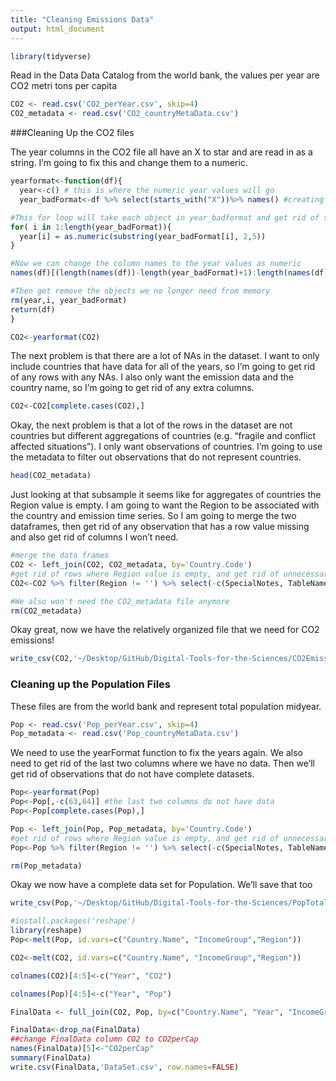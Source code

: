 ```yaml
---
title: "Cleaning Emissions Data"
output: html_document
---
```


```r
library(tidyverse)
```

Read in the Data
Data Catalog from the world bank, the values per year are CO2 metri tons per capita 
```r
CO2 <- read.csv('CO2_perYear.csv', skip=4)
CO2_metadata <- read.csv('CO2_countryMetaData.csv')
```

###Cleaning Up the CO2 files

The year columns in the CO2 file all have an X to star and are read in as a string. I'm going to fix this and change them to a numeric. 

```r
yearformat<-function(df){
  year<-c() # this is where the numeric year values will go 
  year_badFormat<-df %>% select(starts_with("X"))%>% names() #creating a vector of the years as they are in the dataframe

#This for loop will take each object in year_badformat and get rid of the X and convert it to a numeric then add it to the year vector 
for( i in 1:length(year_badFormat)){
  year[i] = as.numeric(substring(year_badFormat[i], 2,5))
}

#Now we can change the column names to the year values as numeric
names(df)[(length(names(df))-length(year_badFormat)+1):length(names(df))]<-year 

#Then get remove the objects we no longer need from memory
rm(year,i, year_badFormat)
return(df) 
}

CO2<-yearformat(CO2)
```

The next problem is that there are a lot of NAs in the dataset. I want to only include countries that have data for all of the years, so I'm going to get rid of any rows with any NAs. I also only want the emission data and the country name, so I'm going to get rid of any extra columns.  

```r
CO2<-CO2[complete.cases(CO2),]
```
Okay, the next problem is that a lot of the rows in the dataset are not countries but different aggregations of countries (e.g. "fragile and conflict affected situations"). I only want observations of countries. I'm going to use the metadata to filter out observations that do not represent countries.    
```r
head(CO2_metadata)
```
Just looking at that subsample it seems like for aggregates of countries the Region value is empty. I am going to want the Region to be associated with the country and emission time series.  So I am going to merge the two dataframes, then get rid of any observation that has a row value missing and also get rid of columns I won't need. 

```r
#merge the data frames 
CO2 <- left_join(CO2, CO2_metadata, by='Country.Code')
#get rid of rows where Region value is empty, and get rid of unnecessary columns
CO2<-CO2 %>% filter(Region != '') %>% select(-c(SpecialNotes, TableName, X, Country.Code, Indicator.Code, Indicator.Name))

#We also won't need the CO2_metadata file anymore
rm(CO2_metadata)
```

Okay great, now we have the relatively organized file that we need for CO2 emissions! 
```r
write_csv(CO2,'~/Desktop/GitHub/Digital-Tools-for-the-Sciences/CO2EmissionsPerYear')
```
### Cleaning up the Population Files
These files are from the world bank and represent total population midyear. 
```r
Pop <- read.csv('Pop_perYear.csv', skip=4)
Pop_metadata <- read.csv('Pop_countryMetaData.csv')
```

We need to use the yearFormat function to fix the years again. We also need to get rid of the last two columns where we have no data. Then we'll get rid of observations that do not have complete datasets. 
```r
Pop<-yearformat(Pop)
Pop<-Pop[,-c(63,64)] #the last two columns do not have data
Pop<-Pop[complete.cases(Pop),]

Pop <- left_join(Pop, Pop_metadata, by='Country.Code')
#get rid of rows where Region value is empty, and get rid of unnecessary columns
Pop<-Pop %>% filter(Region != '') %>% select(-c(SpecialNotes, TableName, X, Country.Code, Indicator.Code, Indicator.Name))

rm(Pop_metadata)
```
Okay we now have a complete data set for Population.  We'll save that too
```r
write_csv(Pop,'~/Desktop/GitHub/Digital-Tools-for-the-Sciences/PopTotalPerYear')
```

```r
#install.packages('reshape')
library(reshape)
Pop<-melt(Pop, id.vars=c("Country.Name", "IncomeGroup","Region"))

CO2<-melt(CO2, id.vars=c("Country.Name", "IncomeGroup","Region"))

```
```r
colnames(CO2)[4:5]<-c("Year", "CO2")

colnames(Pop)[4:5]<-c("Year", "Pop")
```

```r
FinalData <- full_join(CO2, Pop, by=c("Country.Name", "Year", "IncomeGroup", "Region"))
```
```r
FinalData<-drop_na(FinalData)
##change FinalData column CO2 to CO2perCap
names(FinalData)[5]<-"CO2perCap"
summary(FinalData)
write.csv(FinalData,'DataSet.csv', row.names=FALSE)
```

